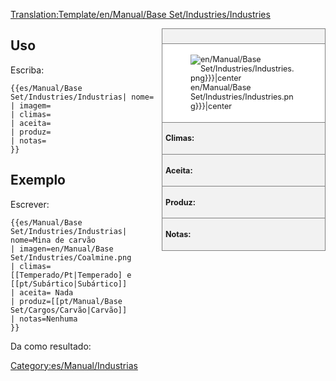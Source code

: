 <noinclude>[[Translation:Template/en/Manual/Base Set/Industries/Industries]]</noinclude><!--
--><noinclude></noinclude><!--
--><div style="float:right; width:260px; font-size:90%; border:1px solid gray; background-color:#f2f2f2; margin-left:10px; margin-bottom:10px">
<div style="text-align:center; border-bottom:1px solid gray; padding:5px"><strong>{{{nome}}}</strong></div>
<div style="background-color:white; padding:5px">[[File:{{{imagem|en/Manual/Base Set/Industries/Industries.png}}}|center]]</div>
<div style="border-top:1px solid gray; padding:5px"><strong>Climas:</strong> {{{climas}}}</div>
<div style="border-top:1px solid gray; padding:5px"><strong>Aceita:</strong> {{{aceita}}}</div>
<div style="border-top:1px solid gray; padding:5px"><strong>Produz:</strong> {{{produz}}}</div>
<div style="border-top:1px solid gray; padding:5px"><strong>Notas:</strong> {{{notas|Nenhuma}}}</div>
</div><noinclude>

{{en/-}}
==Uso==
Escriba:
<pre>{{es/Manual/Base Set/Industries/Industrias| nome=
| imagem=
| climas=
| aceita=
| produz=
| notas=
}}</pre>

== Exemplo ==

Escrever:

<pre>{{es/Manual/Base Set/Industries/Industrias| nome=Mina de carvão
| imagen=en/Manual/Base Set/Industries/Coalmine.png
| climas=[[Temperado/Pt|Temperado] e [[pt/Subártico|Subártico]]
| aceita= Nada
| produz=[[pt/Manual/Base Set/Cargos/Carvão|Carvão]]
| notas=Nenhuma
}}</pre>

Da como resultado:

{{pt/Manual/Base Set/Industries/Industrias| nome=Mina de carvão
| imagem=en/Manual/Base Set/Industries/Coalmine.png
| climas=Nada
| aceita=Nada
| produz=Nada
| notas=Nenhuma
}}

</noinclude><includeonly>

[[Category:es/Manual/Industrias]]</includeonly>